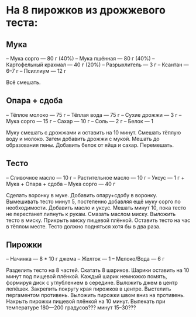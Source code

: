 # На 8 пирожков из дрожжевого теста:

## Мука
-- Мука сорго --- 80 г (40%)
-- Мука пшённая --- 80 г (40%)
-- Картофельный крахмал --- 40 г (20%)
-- Разрыхлитель --- 3 г
-- Ксантан --- 6--7 г
-- Псиллиум --- 12 г

Всё смешать.

## Опара + сдоба
-- Тёплое молоко --- 75 г
-- Тёплая вода --- 75 г
-- Сухие дрожжи --- 3 г
-- Мука сорго --- 15 г
-- Сахар --- 10 г
-- Соль --- 2 г
-- Белок --- 1

Муку смешать с дрожжами и оставить на 10 минут.
Смешать тёплую воду и молоко. 
Затем добавить дрожжи с мукой. 
Мешать до образования пены. 
Добавить белок от яйца и сахар. 
Перемешать.

## Тесто
-- Сливочное масло --- 10 г
-- Растительное масло --- 10 г
-- Уксус --- 1 г
+ Мука
+ Опара + сдоба
-- Мука сорго --- 40 г

Сделать воронку в муке.
Добавить опару+сдобу в воронку.
Вымешивать тесто минут 5, постепенно добавляя ещё муку сорго по необходимости. 
Добавить масло и уксус.
Мешать минут 10, пока тесто не перестанет липнуть к рукам.
Смазать маслом миску.
Выложить тесто в миску.
Прикрыть миску пищевой плёнкой.
Оставить тесто на час в тёплом месте.
Тесто должно подняться хотя бы в два раза.

## Пирожки
-- Начинка --- 8 * 10 г джема
-- Желток --- 1
-- Мелоко/Вода --- 6 г

Разделить тесто на 8 частей.
Скатать 8 шариков.
Шарики оставить на 10 минут под пищевой плёнкой. 
Каждый шарик немножко помять, формируя диск с углублением в середине.
Выложить джем в центр лепёшек.
Закрепить покругу края пирожков в центре.
Выстелить пергаментом противень.
Выложить пирожки швом вниз на противень.
Накрыть пирожки пищевой плёнкой на 10 минут.
Выпекать при температуре 180---200 градусов??? минут 15--30???
